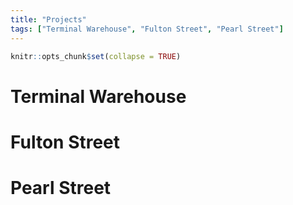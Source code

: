 ```yaml
---
title: "Projects"
tags: ["Terminal Warehouse", "Fulton Street", "Pearl Street"]
---
```


```r
knitr::opts_chunk$set(collapse = TRUE)
```

# Terminal Warehouse

# Fulton Street

# Pearl Street